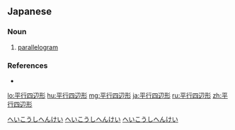 ==Japanese==
{{ja-kanjitab|へい|こう|し|へん|けい|yomi=on}}

===Noun===
{{ja-noun|へいこう しへんけい}}

# [[parallelogram]]

===References===
* {{R:Kojien}}

[[Category:ja:Shapes|へいこうしへんけい]]
[[Category:ja:Geometry|へいこうしへんけい]]
[[Category:ja:Mathematics|へいこうしへんけい]]

[[lo:平行四辺形]]
[[hu:平行四辺形]]
[[mg:平行四辺形]]
[[ja:平行四辺形]]
[[ru:平行四辺形]]
[[zh:平行四辺形]]